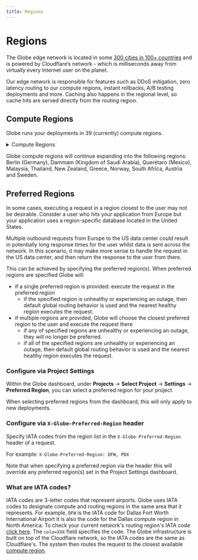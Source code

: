 ```yaml
---
title: Regions
---
```


# Regions

The Globe edge network is located in some [300 cities in 100+ countries](https://www.cloudflare.com/en-gb/network/) and is powered by Cloudflare’s network - which is milliseconds away from virtually every Internet user on the planet.

Our edge network is responsible for features such as DDoS mitigation, zero latency routing to our compute regions, instant rollbacks, A/B testing deployments and more. Caching also happens in the regional level, so cache hits are served directly from the routing region.

## Compute Regions

Globe runs your deployments in 39 (currently) compute regions.

<details>
  <summary>Compute Regions</summary>

| **Continent**    | **Country**      | **City**         | **Region Code** |
|------------------|------------------|------------------|-----------------|
| Africa           | South Africa     | Johannesburg     | JNB             |
| Asia             | Hong Kong        | Hong Kong        | HKG             |
| Asia             | India            | Mumbai           | BOM             |
| Asia             | India            | Delhi            | DEL             |
| Asia             | Indonesia        | Jakarta          | CGK             |
| Asia             | Israel           | Tel Aviv         | TLV             |
| Asia             | Japan            | Osaka            | KIX             |
| Asia             | Japan            | Tokyo            | NRT             |
| Asia             | Qatar            | Doha             | DOH             |
| Asia             | Singapore        | Singapore        | SIN             |
| Asia             | South Korea      | Seoul            | ICN             |
| Asia             | Taiwan           | Taiwan           | TPE             |
| Europe           | Belgium          | Belgium          | BRU             |
| Europe           | Finland          | Finland          | HEL             |
| Europe           | France           | Paris            | CDG             |
| Europe           | Germany          | Berlin           | BER             |
| Europe           | Germany          | Frankfurt        | FRA             |
| Europe           | Italy            | Milan            | MXP             |
| Europe           | Italy            | Turin            | TRN             |
| Europe           | Netherlands      | Netherlands      | AMS             |
| Europe           | Poland           | Warsaw           | WAW             |
| Europe           | Spain            | Madrid           | MAD             |
| Europe           | Switzerland      | Zurich           | ZRH             |
| Europe           | United Kingdom   | London           | LHR             |
| North America    | Canada           | Montreal         | YUL             |
| North America    | Canada           | Toronto          | YYZ             |
| North America    | United States    | South Carolina   | CHS             |
| North America    | United States    | Columbus         | CMH             |
| North America    | United States    | Dallas           | DFW             |
| North America    | United States    | Iowa             | DSM             |
| North America    | United States    | Northern Virginia| IAD             |
| North America    | United States    | Los Angeles      | LAX             |
| North America    | United States    | Las Vegas        | LAS             |
| North America    | United States    | Oregon           | PDX             |
| North America    | United States    | Salt Lake City   | SLC             |
| Oceania          | Australia        | Melbourne        | MEL             |
| Oceania          | Australia        | Sydney           | SYD             |
| South America    | Brazil           | Sao Paulo        | GRU             |
| South America    | Chile            | Santiago         | SCL             |


</details>

Globe compute regions will continue expanding into the following regions: Berlin (Germany), Dammam (Kingdom of Saudi Arabia), Querétaro (Mexico), Malaysia, Thailand, New Zealand, Greece, Norway, South Africa, Austria and Sweden.

## Preferred Regions

In some cases, executing a request in a region closest to the user may not be desirable. Consider a user who hits your application from Europe but your application uses a region-specific database located in the United States.

Multiple outbound requests from Europe to the US data center could result in potentially long response times for
the user whilst data is sent across the network. In this scenario, it may make more sense to handle the request in the US data center, and then
return the response to the user from there.

This can be achieved by specifying the preferred region(s). When preferred regions are specified Globe will:

- if a single preferred region is provided: execute the request in the preferred region
  - if the specified region is unhealthy or experiencing an outage, then default global routing behavior is used and the nearest healthy region executes the request.
- if multiple regions are provided, Globe will choose the closest preferred region to the user and execute the request there
  - if any of specified regions are unhealthy or experiencing an outage, they will no longer be preferred.
  - if all of the specified regions are unhealthy or experiencing an outage, then default global routing behavior is used and the nearest healthy region executes the request.

### Configure via Project Settings

Within the Globe dashboard, under **Projects** -> **Select Project** -> **Settings** -> **Preferred Region**, you can select a preferred region for your project.

When selecting preferred regions from the dashboard, this will only apply to new deployments.

### Configure via `X-Globe-Preferred-Region` header

Specify IATA codes from the region list in the `X-Globe-Preferred-Region` header of a request.

For example: `X-Globe-Preferred-Region: DFW, PDX`

Note that when specifying a preferred region via the header this will override any preferred region(s) set in the Project Settings dashboard.

### What are IATA codes?

IATA codes are 3-letter codes that represent airports. Globe uses IATA codes to designate compute and routing regions in the same area that it represents. For example, `DFW` is the IATA code for Dallas Fort Worth International Airport it is also the code for the Dallas compute region in North America. To check your current network's routing region's IATA code [click here](https://1.1.1.1/cdn-cgi/trace). The `colo=XXX` field specifies the code. The Globe infrastructure is built on top of the Cloudflare network, so the IATA codes are the same as Cloudflare's. The system then routes the request to the closest available [compute region](/infrastructure/regions#compute-regions).
